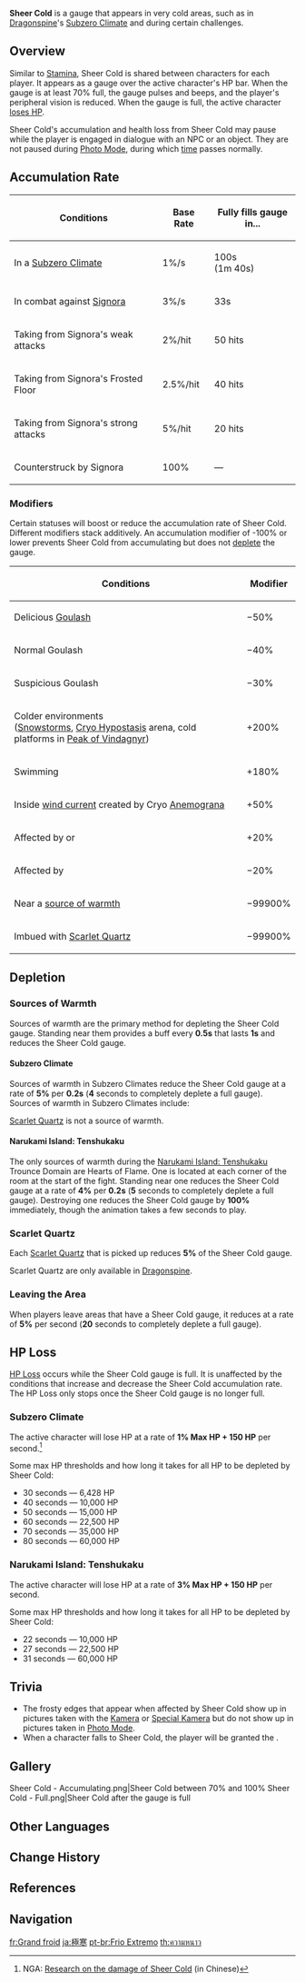 {{See also|Subzero Climate}}
{{Terminology Infobox
|type         = Game Systems
|type2        = Exploration
|type3        = Ley Line Disorders
|domain       = Peak of Vindagnyr
|domain2      = Spiral Abyss
}}
'''Sheer Cold''' is a gauge that appears in very cold areas, such as in [[Dragonspine]]'s [[Subzero Climate]] and during certain challenges.

==Overview==
Similar to [[Stamina]], Sheer Cold is shared between characters for each player. It appears as a gauge over the active character's HP bar. When the gauge is at least 70% full, the gauge pulses and beeps, and the player's peripheral vision is reduced. When the gauge is full, the active character [[#HP Loss|loses HP]].

Sheer Cold's accumulation and health loss from Sheer Cold may pause while the player is engaged in dialogue with an NPC or an object. They are not paused during [[Photo Mode]], during which [[time]] passes normally.

==Accumulation Rate==
{| class="wikitable sortable"
|-
! Conditions !! Base Rate !! Fully fills gauge in...
|-
| In a [[Subzero Climate]] || 1%/s || 100s<br>(1m 40s)
|-
| In combat against [[Narukami Island: Tenshukaku|Signora]] || 3%/s || 33s
|-
| Taking {{Color|Cryo DMG}} from Signora's weak attacks || 2%/hit || 50 hits
|-
| Taking {{Color|Cryo DMG}} from Signora's Frosted Floor || 2.5%/hit || 40 hits
|-
| Taking {{Color|Cryo DMG}} from Signora's strong attacks || 5%/hit || 20 hits
|-
| Counterstruck by Signora || 100% || &mdash;
|}

===Modifiers===
Certain statuses will boost or reduce the accumulation rate of Sheer Cold. Different modifiers stack additively. An accumulation modifier of -100% or lower prevents Sheer Cold from accumulating but does not [[#Depletion|deplete]] the gauge.

{| class="wikitable sortable"
|-
! Conditions !! Modifier
|-
| Delicious [[Goulash]] || &minus;50%
|-
| Normal Goulash || &minus;40%
|-
| Suspicious Goulash || &minus;30%
|-
| Colder environments<br>([[Snowstorm]]s, [[Cryo Hypostasis]] arena, cold platforms in [[Peak of Vindagnyr]]) || +200%
|-
| Swimming || +180%
|-
| Inside [[wind current]] created by Cryo [[Anemograna]] || +50%
|-
| Affected by {{Cryo}} or {{Hydro}} || +20%
|-
| Affected by {{Pyro}} || &minus;20%
|-
| Near a [[source of warmth]] || &minus;99900%
|-
| Imbued with [[Scarlet Quartz]] || &minus;99900%
|}

==Depletion==
===Sources of Warmth===
Sources of warmth are the primary method for depleting the Sheer Cold gauge. Standing near them provides a buff every '''0.5s''' that lasts '''1s''' and reduces the Sheer Cold gauge.

====Subzero Climate====
Sources of warmth in Subzero Climates reduce the Sheer Cold gauge at a rate of '''5%''' per '''0.2s''' ('''4''' seconds to completely deplete a full gauge). Sources of warmth in Subzero Climates include:
{{Column|2|
* Campfires
* Torches
* [[Ruin Brazier]]s
* [[Warming Seelie]]
* [[Warming Bottle]]s
* [[Statues of The Seven]]
* [[Teleport Waypoints]]
* Warming platforms in [[Peak of Vindagnyr]]
* The Dragon's Core cave in [[Wyrmrest Valley]]
* The top of the [[Skyfrost Nail]] (the object floating in the sky, not the entire subarea)
* The [[Frostbearing Tree]] (once thawed)
}}

[[Scarlet Quartz]] is not a source of warmth.

====Narukami Island: Tenshukaku====
The only sources of warmth during the [[Narukami Island: Tenshukaku]] Trounce Domain are Hearts of Flame. One is located at each corner of the room at the start of the fight. Standing near one reduces the Sheer Cold gauge at a rate of '''4%''' per '''0.2s''' ('''5''' seconds to completely deplete a full gauge). Destroying one reduces the Sheer Cold gauge by '''100%''' immediately, though the animation takes a few seconds to play.

===Scarlet Quartz===
Each [[Scarlet Quartz]] that is picked up reduces '''5%''' of the Sheer Cold gauge.

Scarlet Quartz are only available in [[Dragonspine]].

===Leaving the Area===
When players leave areas that have a Sheer Cold gauge, it reduces at a rate of '''5%''' per second ('''20''' seconds to completely deplete a full gauge).

==HP Loss==
[[HP Loss]] occurs while the Sheer Cold gauge is full. It is unaffected by the conditions that increase and decrease the Sheer Cold accumulation rate. The HP Loss only stops once the Sheer Cold gauge is no longer full.

===Subzero Climate===
The active character will lose HP at a rate of '''1% Max HP + 150 HP''' per second.<ref>NGA: [https://ngabbs.com/read.php?tid=25244647 Research on the damage of Sheer Cold] (in Chinese)</ref>

Some max HP thresholds and how long it takes for all HP to be depleted by Sheer Cold:
* 30 seconds &mdash; 6,428 HP
* 40 seconds &mdash; 10,000 HP
* 50 seconds &mdash; 15,000 HP
* 60 seconds &mdash; 22,500 HP
* 70 seconds &mdash; 35,000 HP
* 80 seconds &mdash; 60,000 HP

===Narukami Island: Tenshukaku===
The active character will lose HP at a rate of '''3% Max HP + 150 HP''' per second.

Some max HP thresholds and how long it takes for all HP to be depleted by Sheer Cold:
* 22 seconds &mdash; 10,000 HP
* 27 seconds &mdash; 22,500 HP
* 31 seconds &mdash; 60,000 HP

==Trivia==
* The frosty edges that appear when affected by Sheer Cold show up in pictures taken with the [[Kamera]] or [[Special Kamera]] but do not show up in pictures taken in [[Photo Mode]].
* When a character falls to Sheer Cold, the player will be granted the {{Achievement|The Bleak Midwinter}}.

==Gallery==
<gallery>
Sheer Cold - Accumulating.png|Sheer Cold between 70% and 100%
Sheer Cold - Full.png|Sheer Cold after the gauge is full
</gallery>

==Other Languages==
{{Other Languages
|en      = Sheer Cold
|zhs     = 严寒
|zhs_rm  = Yánhán
|zht     = 嚴寒
|zht_rm  = Yánhán
|zh_tl   = Severe Cold
|ja      = 極寒
|ja_rm   = Gokkan
|ja_tl   = Extreme Cold
|ko      = 혹한
|ko_rm   = Hokan
|ko_tl   = Severe Cold
|es      = Frío extremo
|es_tl   = Extreme Cold
|fr      = Grand Froid
|fr_tl   = Great Cold
|ru      = Лютый мороз
|ru_tl   = Severe Frost
|th      = หมอกดำที่กัดกร่อน
|th_rm   = 
|th_tl   = 
|vi      = Giá Rét
|vi_tl   = 
|de      = Bittere Kälte
|de_tl   = Bitter Cold
|id      = Sheer Cold
|pt      = Frio Extremo
|pt_tl   = Extreme Cold
|tr      = Dondurucu soğuk
|tr_tl   = Freezing Cold
|it      = Freddo Estremo
|it_tl   = 
}}

==Change History==
{{Change History|1.2}}

==References==
{{Reflist}}

==Navigation==
{{Ley Line Disorder Navbox|state=collapsed}}
{{Exploration Navbox|Mondstadt}}

[[fr:Grand froid]]
[[ja:極寒]]
[[pt-br:Frio Extremo]]
[[th:ความหนาว]]